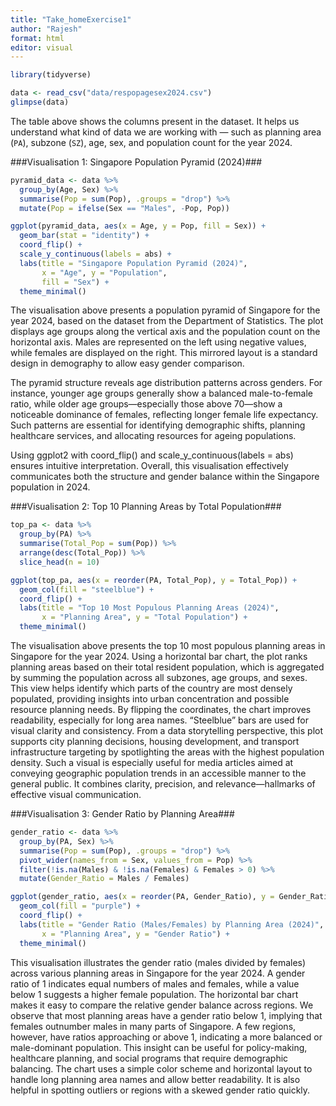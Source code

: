 ```yaml
---
title: "Take_homeExercise1"
author: "Rajesh"
format: html
editor: visual
---
```


```r

library(tidyverse)

data <- read_csv("data/respopagesex2024.csv")
glimpse(data)

```
The table above shows the columns present in the dataset. It helps us understand what kind of data we are working with — such as planning area (`PA`), subzone (`SZ`), age, sex, and population count for the year 2024.

###Visualisation 1: Singapore Population Pyramid (2024)###

```r
pyramid_data <- data %>%
  group_by(Age, Sex) %>%
  summarise(Pop = sum(Pop), .groups = "drop") %>%
  mutate(Pop = ifelse(Sex == "Males", -Pop, Pop))

ggplot(pyramid_data, aes(x = Age, y = Pop, fill = Sex)) +
  geom_bar(stat = "identity") +
  coord_flip() +
  scale_y_continuous(labels = abs) +
  labs(title = "Singapore Population Pyramid (2024)",
       x = "Age", y = "Population",
       fill = "Sex") +
  theme_minimal()
```

The visualisation above presents a population pyramid of Singapore for the year 2024, based on the dataset from the Department of Statistics. The plot displays age groups along the vertical axis and the population count on the horizontal axis. Males are represented on the left using negative values, while females are displayed on the right. This mirrored layout is a standard design in demography to allow easy gender comparison.

The pyramid structure reveals age distribution patterns across genders. For instance, younger age groups generally show a balanced male-to-female ratio, while older age groups—especially those above 70—show a noticeable dominance of females, reflecting longer female life expectancy. Such patterns are essential for identifying demographic shifts, planning healthcare services, and allocating resources for ageing populations.

Using ggplot2 with coord_flip() and scale_y_continuous(labels = abs) ensures intuitive interpretation. Overall, this visualisation effectively communicates both the structure and gender balance within the Singapore population in 2024.

###Visualisation 2: Top 10 Planning Areas by Total Population###

```r
top_pa <- data %>%
  group_by(PA) %>%
  summarise(Total_Pop = sum(Pop)) %>%
  arrange(desc(Total_Pop)) %>%
  slice_head(n = 10)

ggplot(top_pa, aes(x = reorder(PA, Total_Pop), y = Total_Pop)) +
  geom_col(fill = "steelblue") +
  coord_flip() +
  labs(title = "Top 10 Most Populous Planning Areas (2024)",
       x = "Planning Area", y = "Total Population") +
  theme_minimal()
```

The visualisation above presents the top 10 most populous planning areas in Singapore for the year 2024. Using a horizontal bar chart, the plot ranks planning areas based on their total resident population, which is aggregated by summing the population across all subzones, age groups, and sexes. This view helps identify which parts of the country are most densely populated, providing insights into urban concentration and possible resource planning needs. By flipping the coordinates, the chart improves readability, especially for long area names. “Steelblue” bars are used for visual clarity and consistency. From a data storytelling perspective, this plot supports city planning decisions, housing development, and transport infrastructure targeting by spotlighting the areas with the highest population density. Such a visual is especially useful for media articles aimed at conveying geographic population trends in an accessible manner to the general public. It combines clarity, precision, and relevance—hallmarks of effective visual communication.

###Visualisation 3: Gender Ratio by Planning Area###
```r
gender_ratio <- data %>%
  group_by(PA, Sex) %>%
  summarise(Pop = sum(Pop), .groups = "drop") %>%
  pivot_wider(names_from = Sex, values_from = Pop) %>%
  filter(!is.na(Males) & !is.na(Females) & Females > 0) %>%  
  mutate(Gender_Ratio = Males / Females)

ggplot(gender_ratio, aes(x = reorder(PA, Gender_Ratio), y = Gender_Ratio)) +
  geom_col(fill = "purple") +
  coord_flip() +
  labs(title = "Gender Ratio (Males/Females) by Planning Area (2024)",
       x = "Planning Area", y = "Gender Ratio") +
  theme_minimal()

```

This visualisation illustrates the gender ratio (males divided by females) across various planning areas in Singapore for the year 2024. A gender ratio of 1 indicates equal numbers of males and females, while a value below 1 suggests a higher female population. The horizontal bar chart makes it easy to compare the relative gender balance across regions. We observe that most planning areas have a gender ratio below 1, implying that females outnumber males in many parts of Singapore. A few regions, however, have ratios approaching or above 1, indicating a more balanced or male-dominant population. This insight can be useful for policy-making, healthcare planning, and social programs that require demographic balancing. The chart uses a simple color scheme and horizontal layout to handle long planning area names and allow better readability. It is also helpful in spotting outliers or regions with a skewed gender ratio quickly.

